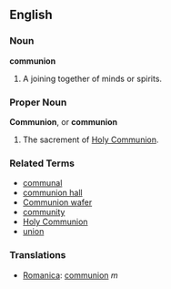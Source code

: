 ==English==

===Noun===
'''communion'''

# A joining together of minds or spirits.

===Proper Noun===
'''Communion''', or '''communion'''

# The sacrement of [[Holy Communion]].

===Related Terms===
*[[communal]]
*[[communion hall]]
*[[Communion wafer]]
*[[community]]
*[[Holy Communion]]
*[[union]]

=== Translations ===
*[[Romanica]]: [[communion]] ''m''